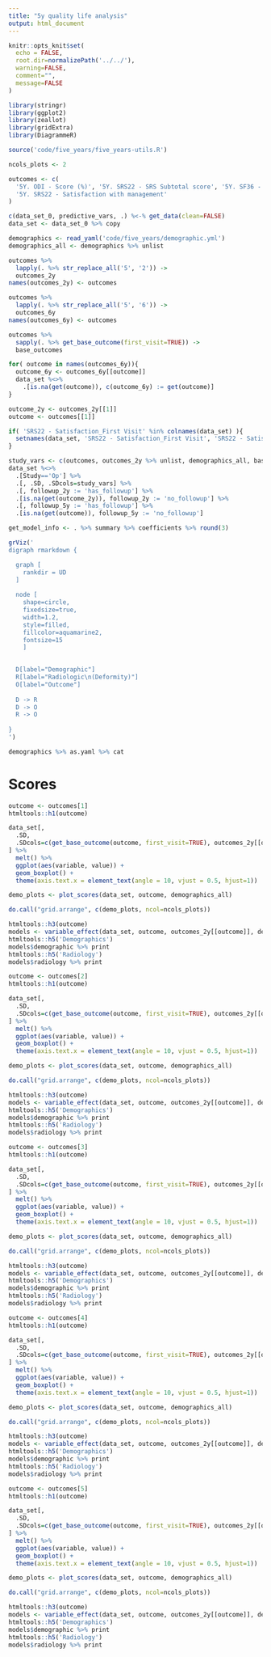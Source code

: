 ```yaml
---
title: "5y quality life analysis"
output: html_document
---
```


  
```r
knitr::opts_knit$set(
  echo = FALSE, 
  root.dir=normalizePath('../../'),
  warning=FALSE, 
  comment="",
  message=FALSE
)
```

```r
library(stringr)
library(ggplot2)
library(zeallot)
library(gridExtra)
library(DiagrammeR)

source('code/five_years/five_years-utils.R')

ncols_plots <- 2

outcomes <- c(
  '5Y. ODI - Score (%)', '5Y. SRS22 - SRS Subtotal score', '5Y. SF36 - PCS', '5Y. SF36 - MCS', 
  '5Y. SRS22 - Satisfaction with management'
)

c(data_set_0, predictive_vars, .) %<-% get_data(clean=FALSE)
data_set <- data_set_0 %>% copy

demographics <- read_yaml('code/five_years/demographic.yml')
demographics_all <- demographics %>% unlist

outcomes %>% 
  lapply(. %>% str_replace_all('5', '2')) ->
  outcomes_2y
names(outcomes_2y) <- outcomes

outcomes %>% 
  lapply(. %>% str_replace_all('5', '6')) ->
  outcomes_6y
names(outcomes_6y) <- outcomes

outcomes %>% 
  sapply(. %>% get_base_outcome(first_visit=TRUE)) ->
  base_outcomes 

for( outcome in names(outcomes_6y)){
  outcome_6y <- outcomes_6y[[outcome]]
  data_set %<>%
    .[is.na(get(outcome)), c(outcome_6y) := get(outcome)]
}

outcome_2y <- outcomes_2y[[1]]
outcome <- outcomes[[1]]

if( 'SRS22 - Satisfaction_First Visit' %in% colnames(data_set) ){
  setnames(data_set, 'SRS22 - Satisfaction_First Visit', 'SRS22 - Satisfaction with management_First Visit')
}

study_vars <- c(outcomes, outcomes_2y %>% unlist, demographics_all, base_outcomes) %>% unique
data_set %<>% 
  .[Study=='Op'] %>% 
  .[, .SD, .SDcols=study_vars] %>% 
  .[, followup_2y := 'has_followup'] %>% 
  .[is.na(get(outcome_2y)), followup_2y := 'no_followup'] %>% 
  .[, followup_5y := 'has_followup'] %>% 
  .[is.na(get(outcome)), followup_5y := 'no_followup'] 

get_model_info <- . %>% summary %>% coefficients %>% round(3)
```

```r
grViz('
digraph rmarkdown {

  graph [
    rankdir = UD
  ]
  
  node [
    shape=circle,
    fixedsize=true,
    width=1.2,
    style=filled,
    fillcolor=aquamarine2,
    fontsize=15
    ]

 
  D[label="Demographic"]
  R[label="Radiologic\n(Deformity)"]
  O[label="Outcome"]
  
  D -> R 
  D -> O
  R -> O
  
}                  
')
```

```r
demographics %>% as.yaml %>% cat
```

# Scores

```r
outcome <- outcomes[1]
htmltools::h1(outcome)
```


```r
data_set[, 
  .SD, 
  .SDcols=c(get_base_outcome(outcome, first_visit=TRUE), outcomes_2y[[outcome]], outcome)
] %>% 
  melt() %>% 
  ggplot(aes(variable, value)) +
  geom_boxplot() +
  theme(axis.text.x = element_text(angle = 10, vjust = 0.5, hjust=1))
```

```r
demo_plots <- plot_scores(data_set, outcome, demographics_all)
```

```r
do.call("grid.arrange", c(demo_plots, ncol=ncols_plots))
```

```r
htmltools::h3(outcome)
models <- variable_effect(data_set, outcome, outcomes_2y[[outcome]], demographics)
htmltools::h5('Demographics')
models$demographic %>% print
htmltools::h5('Radiology')
models$radiology %>% print
```


```r
outcome <- outcomes[2]
htmltools::h1(outcome)
```


```r

data_set[, 
  .SD, 
  .SDcols=c(get_base_outcome(outcome, first_visit=TRUE), outcomes_2y[[outcome]], outcome)
] %>% 
  melt() %>% 
  ggplot(aes(variable, value)) +
  geom_boxplot() +
  theme(axis.text.x = element_text(angle = 10, vjust = 0.5, hjust=1))
```

```r
demo_plots <- plot_scores(data_set, outcome, demographics_all)
```


```r
do.call("grid.arrange", c(demo_plots, ncol=ncols_plots))
```


```r
htmltools::h3(outcome)
models <- variable_effect(data_set, outcome, outcomes_2y[[outcome]], demographics)
htmltools::h5('Demographics')
models$demographic %>% print
htmltools::h5('Radiology')
models$radiology %>% print
```


```r
outcome <- outcomes[3]
htmltools::h1(outcome)
```


```r

data_set[, 
  .SD, 
  .SDcols=c(get_base_outcome(outcome, first_visit=TRUE), outcomes_2y[[outcome]], outcome)
] %>% 
  melt() %>% 
  ggplot(aes(variable, value)) +
  geom_boxplot() +
  theme(axis.text.x = element_text(angle = 10, vjust = 0.5, hjust=1))
```

```r
demo_plots <- plot_scores(data_set, outcome, demographics_all)
```


```r
do.call("grid.arrange", c(demo_plots, ncol=ncols_plots))
```

```r
htmltools::h3(outcome)
models <- variable_effect(data_set, outcome, outcomes_2y[[outcome]], demographics)
htmltools::h5('Demographics')
models$demographic %>% print
htmltools::h5('Radiology')
models$radiology %>% print
```



```r
outcome <- outcomes[4]
htmltools::h1(outcome)
```


```r

data_set[, 
  .SD, 
  .SDcols=c(get_base_outcome(outcome, first_visit=TRUE), outcomes_2y[[outcome]], outcome)
] %>% 
  melt() %>% 
  ggplot(aes(variable, value)) +
  geom_boxplot() +
  theme(axis.text.x = element_text(angle = 10, vjust = 0.5, hjust=1))
```

```r
demo_plots <- plot_scores(data_set, outcome, demographics_all)
```


```r
do.call("grid.arrange", c(demo_plots, ncol=ncols_plots))
```

```r
htmltools::h3(outcome)
models <- variable_effect(data_set, outcome, outcomes_2y[[outcome]], demographics)
htmltools::h5('Demographics')
models$demographic %>% print
htmltools::h5('Radiology')
models$radiology %>% print
```


```r
outcome <- outcomes[5]
htmltools::h1(outcome)
```


```r

data_set[, 
  .SD, 
  .SDcols=c(get_base_outcome(outcome, first_visit=TRUE), outcomes_2y[[outcome]], outcome)
] %>% 
  melt() %>% 
  ggplot(aes(variable, value)) +
  geom_boxplot() +
  theme(axis.text.x = element_text(angle = 10, vjust = 0.5, hjust=1))
```

```r
demo_plots <- plot_scores(data_set, outcome, demographics_all)
```


```r
do.call("grid.arrange", c(demo_plots, ncol=ncols_plots))
```

```r
htmltools::h3(outcome)
models <- variable_effect(data_set, outcome, outcomes_2y[[outcome]], demographics)
htmltools::h5('Demographics')
models$demographic %>% print
htmltools::h5('Radiology')
models$radiology %>% print
```
